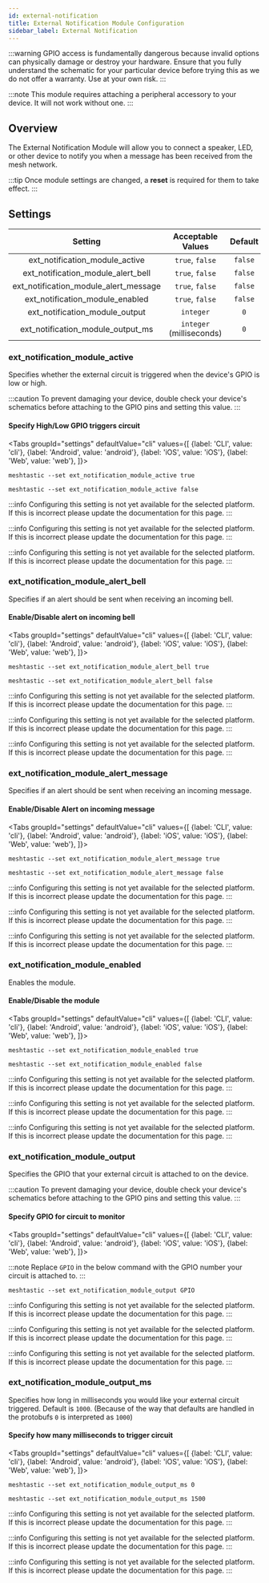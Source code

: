 ```yaml
---
id: external-notification
title: External Notification Module Configuration
sidebar_label: External Notification
---
```



:::warning
GPIO access is fundamentally dangerous because invalid options can physically damage or destroy your hardware. Ensure that you fully understand the schematic for your particular device before trying this as we do not offer a warranty. Use at your own risk.
:::

:::note
This module requires attaching a peripheral accessory to your device. It will not work without one.
:::

## Overview

The External Notification Module will allow you to connect a speaker, LED, or other device to notify you when a message has been received from the mesh network.

:::tip
Once module settings are changed, a **reset** is required for them to take effect.
:::

## Settings

|                Setting                |    Acceptable Values     | Default |
| :-----------------------------------: | :----------------------: | :-----: |
|    ext_notification_module_active     |     `true`, `false`      | `false` |
|  ext_notification_module_alert_bell   |     `true`, `false`      | `false` |
| ext_notification_module_alert_message |     `true`, `false`      | `false` |
|    ext_notification_module_enabled    |     `true`, `false`      | `false` |
|    ext_notification_module_output     |        `integer`         |   `0`   |
|   ext_notification_module_output_ms   | `integer` (milliseconds) |   `0`   |

### ext_notification_module_active

Specifies whether the external circuit is triggered when the device's GPIO is low or high.

:::caution
To prevent damaging your device, double check your device's schematics before attaching to the GPIO pins and setting this value.
:::

#### Specify High/Low GPIO triggers circuit

<Tabs
groupId="settings"
defaultValue="cli"
values={[
{label: 'CLI', value: 'cli'},
{label: 'Android', value: 'android'},
{label: 'iOS', value: 'iOS'},
{label: 'Web', value: 'web'},
]}>
<TabItem value="cli">

```shell title="GPIO active high"
meshtastic --set ext_notification_module_active true
```

```shell title="GPIO active low (default)"
meshtastic --set ext_notification_module_active false
```

  </TabItem>
  <TabItem value="android">

:::info
Configuring this setting is not yet available for the selected platform. If this is incorrect please update the documentation for this page.
:::

  </TabItem>
  <TabItem value="iOS">

:::info
Configuring this setting is not yet available for the selected platform. If this is incorrect please update the documentation for this page.
:::

  </TabItem>
  <TabItem value="web">

:::info
Configuring this setting is not yet available for the selected platform. If this is incorrect please update the documentation for this page.
:::

  </TabItem>
</Tabs>

### ext_notification_module_alert_bell

Specifies if an alert should be sent when receiving an incoming bell.

#### Enable/Disable alert on incoming bell

<Tabs
groupId="settings"
defaultValue="cli"
values={[
{label: 'CLI', value: 'cli'},
{label: 'Android', value: 'android'},
{label: 'iOS', value: 'iOS'},
{label: 'Web', value: 'web'},
]}>
<TabItem value="cli">

```shell title="Enable alert on incoming bell"
meshtastic --set ext_notification_module_alert_bell true
```

```shell title="Disable alert on incoming bell"
meshtastic --set ext_notification_module_alert_bell false
```

  </TabItem>
  <TabItem value="android">

:::info
Configuring this setting is not yet available for the selected platform. If this is incorrect please update the documentation for this page.
:::

  </TabItem>
  <TabItem value="iOS">

:::info
Configuring this setting is not yet available for the selected platform. If this is incorrect please update the documentation for this page.
:::

  </TabItem>
  <TabItem value="web">

:::info
Configuring this setting is not yet available for the selected platform. If this is incorrect please update the documentation for this page.
:::

  </TabItem>
</Tabs>

### ext_notification_module_alert_message

Specifies if an alert should be sent when receiving an incoming message.

#### Enable/Disable Alert on incoming message

<Tabs
groupId="settings"
defaultValue="cli"
values={[
{label: 'CLI', value: 'cli'},
{label: 'Android', value: 'android'},
{label: 'iOS', value: 'iOS'},
{label: 'Web', value: 'web'},
]}>
<TabItem value="cli">

```shell title="Enable alert on incoming message"
meshtastic --set ext_notification_module_alert_message true
```

```shell title="Disable alert on incoming message"
meshtastic --set ext_notification_module_alert_message false
```

  </TabItem>
  <TabItem value="android">

:::info
Configuring this setting is not yet available for the selected platform. If this is incorrect please update the documentation for this page.
:::

  </TabItem>
  <TabItem value="iOS">

:::info
Configuring this setting is not yet available for the selected platform. If this is incorrect please update the documentation for this page.
:::

  </TabItem>
  <TabItem value="web">

:::info
Configuring this setting is not yet available for the selected platform. If this is incorrect please update the documentation for this page.
:::

  </TabItem>
</Tabs>

### ext_notification_module_enabled

Enables the module.

#### Enable/Disable the module

<Tabs
groupId="settings"
defaultValue="cli"
values={[
{label: 'CLI', value: 'cli'},
{label: 'Android', value: 'android'},
{label: 'iOS', value: 'iOS'},
{label: 'Web', value: 'web'},
]}>
<TabItem value="cli">

```shell title="Enable Module"
meshtastic --set ext_notification_module_enabled true
```

```shell title="Disable Module"
meshtastic --set ext_notification_module_enabled false
```

  </TabItem>
  <TabItem value="android">

:::info
Configuring this setting is not yet available for the selected platform. If this is incorrect please update the documentation for this page.
:::

  </TabItem>
  <TabItem value="iOS">

:::info
Configuring this setting is not yet available for the selected platform. If this is incorrect please update the documentation for this page.
:::

  </TabItem>
  <TabItem value="web">

:::info
Configuring this setting is not yet available for the selected platform. If this is incorrect please update the documentation for this page.
:::

  </TabItem>
</Tabs>

### ext_notification_module_output

Specifies the GPIO that your external circuit is attached to on the device.

:::caution
To prevent damaging your device, double check your device's schematics before attaching to the GPIO pins and setting this value.
:::

#### Specify GPIO for circuit to monitor

<Tabs
groupId="settings"
defaultValue="cli"
values={[
{label: 'CLI', value: 'cli'},
{label: 'Android', value: 'android'},
{label: 'iOS', value: 'iOS'},
{label: 'Web', value: 'web'},
]}>
<TabItem value="cli">

:::note
Replace `GPIO` in the below command with the GPIO number your circuit is attached to.
:::

```shell title="Specify GPIO that circuit is connected to"
meshtastic --set ext_notification_module_output GPIO
```

  </TabItem>
  <TabItem value="android">

:::info
Configuring this setting is not yet available for the selected platform. If this is incorrect please update the documentation for this page.
:::

  </TabItem>
  <TabItem value="iOS">

:::info
Configuring this setting is not yet available for the selected platform. If this is incorrect please update the documentation for this page.
:::

  </TabItem>
  <TabItem value="web">

:::info
Configuring this setting is not yet available for the selected platform. If this is incorrect please update the documentation for this page.
:::

  </TabItem>
</Tabs>

### ext_notification_module_output_ms

Specifies how long in milliseconds you would like your external circuit triggered. Default is `1000`. (Because of the way that defaults are handled in the protobufs `0` is interpreted as `1000`)

#### Specify how many milliseconds to trigger circuit

<Tabs
groupId="settings"
defaultValue="cli"
values={[
{label: 'CLI', value: 'cli'},
{label: 'Android', value: 'android'},
{label: 'iOS', value: 'iOS'},
{label: 'Web', value: 'web'},
]}>
<TabItem value="cli">

```shell title="Set to default (1000ms)"
meshtastic --set ext_notification_module_output_ms 0
```

```shell title="Set to other value"
meshtastic --set ext_notification_module_output_ms 1500
```

  </TabItem>
  <TabItem value="android">

:::info
Configuring this setting is not yet available for the selected platform. If this is incorrect please update the documentation for this page.
:::

  </TabItem>
  <TabItem value="iOS">

:::info
Configuring this setting is not yet available for the selected platform. If this is incorrect please update the documentation for this page.
:::

  </TabItem>
  <TabItem value="web">

:::info
Configuring this setting is not yet available for the selected platform. If this is incorrect please update the documentation for this page.
:::

  </TabItem>
</Tabs>
